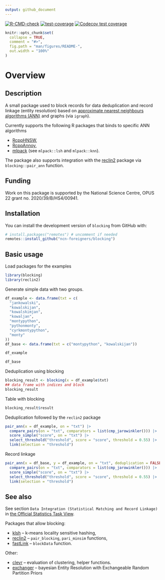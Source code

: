 ```yaml
---
output: github_document
---
```

<!-- badges: start -->
[![R-CMD-check](https://github.com/ncn-foreigners/blocking/actions/workflows/R-CMD-check.yaml/badge.svg)](https://github.com/ncn-foreigners/blocking/actions/workflows/R-CMD-check.yaml)
[![test-coverage](https://github.com/ncn-foreigners/blocking/actions/workflows/test-coverage.yaml/badge.svg)](https://github.com/ncn-foreigners/blocking/actions/workflows/test-coverage.yaml)
[![Codecov test coverage](https://codecov.io/gh/ncn-foreigners/blocking/branch/main/graph/badge.svg)](https://app.codecov.io/gh/ncn-foreigners/blocking?branch=main)
<!-- badges: end -->
  
```r
knitr::opts_chunk$set(
  collapse = TRUE,
  comment = "#>",
  fig.path = "man/figures/README-",
  out.width = "100%"
)
```

# Overview

## Description

A small package used to block records for data deduplication and record linkage (entity resolution) based on [approximate nearest neighbours algorithms (ANN)](https://en.wikipedia.org/wiki/Nearest_neighbor_search) and graphs (via `igraph`).

Currently supports the following R packages that binds to specific ANN algorithms

+ [RcppHNSW](https://cran.r-project.org/package=RcppHNSW), 
+ [RcppAnnoy](https://cran.r-project.org/package=RcppAnnoy), 
+ [mlpack](https://cran.r-project.org/package=RcppAnnoy) (see `mlpack::lsh` and `mlpack::knn`).

The package also supports integration with the [reclin2](https://cran.r-project.org/package=reclin2) package via `blocking::pair_ann` function.

## Funding

Work on this package is supported by the National Science Centre, OPUS 22 grant no. 2020/39/B/HS4/00941.

## Installation

You can install the development version of `blocking` from GitHub with:

```r
# install.packages("remotes") # uncomment if needed
remotes::install_github("ncn-foreigners/blocking")
```

## Basic usage

Load packages for the examples

```r
library(blocking)
library(reclin2)
```

Generate simple data with two groups.

```r
df_example <- data.frame(txt = c(
  "jankowalski",
  "kowalskijan",
  "kowalskimjan",
  "kowaljan",
  "montypython",
  "pythonmonty",
  "cyrkmontypython",
  "monty"
))
df_base <- data.frame(txt = c("montypython", "kowalskijan"))

df_example

df_base
```

Deduplication using blocking

```r
blocking_result <- blocking(x = df_example$txt)
## data frame with indices and block 
blocking_result
```

Table with blocking

```r
blocking_result$result
```

Deduplication followed by the `reclin2` package


```r
pair_ann(x = df_example, on = "txt") |>
  compare_pairs(on = "txt", comparators = list(cmp_jarowinkler())) |>
  score_simple("score", on = "txt") |>
  select_threshold("threshold", score = "score", threshold = 0.55) |>
  link(selection = "threshold")
```
Record linkage

```r
pair_ann(x = df_base, y = df_example, on = "txt", deduplication = FALSE) |>
  compare_pairs(on = "txt", comparators = list(cmp_jarowinkler())) |>
  score_simple("score", on = "txt") |>
  select_threshold("threshold", score = "score", threshold = 0.55) |>
  link(selection = "threshold")
```

## See also

See section `Data Integration (Statistical Matching and Record Linkage)` in [the Official Statistics Task View](https://cran.r-project.org/web/views/OfficialStatistics.html). 

Packages that allow blocking:

+ [klsh](https://CRAN.R-project.org/package=klsh) -- k-means locality sensitive hashing,
+ [reclin2](https://CRAN.R-project.org/package=reclin2) -- `pair_blocking`, `pari_minsim` functions,
+ [fastLink](https://CRAN.R-project.org/package=fastLink) -- `blockData` function.

Other:

+ [clevr](https://CRAN.R-project.org/package=clevr) -- evaluation of clustering, helper functions.
+ [exchanger](https://github.com/cleanzr/exchanger) -- bayesian Entity Resolution with Exchangeable Random Partition Priors

